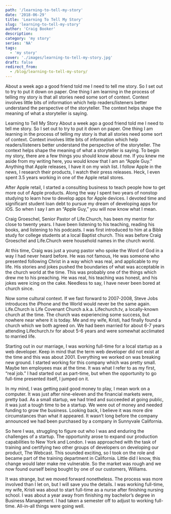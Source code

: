 ```yaml
---
path: '/learning-to-tell-my-story'
date: '2018-06-29'
title: 'Learning To Tell My Story'
slug: 'learning-to-tell-my-story'
author: 'Craig Booker'
description:
category: 'my story'
series: 'NA'
tags:
  - 'my story'
cover: './images/learning-to-tell-my-story.jpg'
draft: false
redirect_from:
  - /blog/learning-to-tell-my-story/
---
```


About a week ago a good friend told me I need to tell me story. So I set out to try to put it down on paper. One thing I am learning in the process of telling my story is that all stories need some sort of context. Context involves little bits of information which help readers/listeners better understand the perspective of the storyteller. The context helps shape the meaning of what a storyteller is saying.

Learning to Tell My Story
About a week ago a good friend told me I need to tell me story. So I set out to try to put it down on paper. One thing I am learning in the process of telling my story is that all stories need some sort of context. Context involves little bits of information which help readers/listeners better understand the perspective of the storyteller. The context helps shape the meaning of what a storyteller is saying. To begin my story, there are a few things you should know about me. If you knew me aside from my writing here, you would know that I am an “Apple Guy.” Anything that Apple releases, I have it on my wish list. I follow Apple in the news, I research their products, I watch their press releases. Heck, I even spent 3.5 years working in one of the Apple retail stores.

After Apple retail, I started a consulting business to teach people how to get more out of Apple products. Along the way I spent two years of nonstop studying to learn how to develop apps for Apple devices. I devoted time and significant student loan debt to pursue my dream of developing apps for iOS. So when I say I am an “Apple Guy,” you will now know what I mean.

Craig Groeschel, Senior Pastor of Life.Church, has been my mentor for close to twenty years. I have been listening to his teaching, reading his books, and listening to his podcasts. I was first introduced to him at a Bible study for college students at a local Baptist church. This was before Craig Groeschel and Life.Church were household names in the church world.

At this time, Craig was just a young pastor who spoke the Word of God in a way I had never heard before. He was not famous, He was someone who presented following Christ in a way which was real, and applicable to my life. His stories and jokes pushed the boundaries of what was acceptable in the church world at the time. This was probably one of the things which drew me to his preaching. He was real, his teaching was honest, and his jokes were icing on the cake. Needless to say, I have never been bored at church since.

Now some cultural context. If we fast forward to 2007-2008, Steve Jobs introduces the iPhone and the World would never be the same again. Life.Church is Life Covenant Church a.k.a. Lifechurch.tv, a locally-known church at the time. The church was experiencing some success, but nowhere near where it is today. Me and my wife, Kristi, had finally found a church which we both agreed on. We had been married for about 6-7 years attending Lifechurch.tv for about 5-6 years and were somewhat acclimated to married life.

Starting out in our marriage, I was working full-time for a local startup as a web developer. Keep in mind that the term web developer did not exist at the time and this was about 2001. Everything we worked on was breaking new ground. I started working for this company which was pretty small. Maybe ten employees max at the time. It was what I refer to as my first, “real job.” I had started out as part-time, but when the opportunity to go full-time presented itself, I jumped on it.

In my mind, I was getting paid good money to play, I mean work on a computer. It was just after nine-eleven and the financial markets were, pretty bad. As a small startup, we had tried and succeeded at going public, it was just a tough time to be a startup. We were out of money and needed funding to grow the business. Looking back, I believe it was more dire circumstances than what it appeared. It wasn’t long before the company announced we had been purchased by a company in Sunnyvale California.

So here I was, struggling to figure out who I was and enduring the challenges of a startup. The opportunity arose to expand our production capabilities to New York and London. I was approached with the task of training and certifying two other groups of developers on developing our product, The Webcast. This sounded exciting, so I took on the role and became part of the training department in California. Little did I know, this change would later make me vulnerable. So the market was rough and we now found ourself being bought by one of our customers, Williams.

It was strange, but we moved forward nonetheless. The process was more involved than I let on, but I will save you the details. I was working full-time, my wife, Kristi was about to start full-time as a nurse after finishing nursing school. I was about a year away from finishing my bachelor’s degree in Business Management. I had taken a semester off to adjust to working full-time. All-in-all things were going well.
